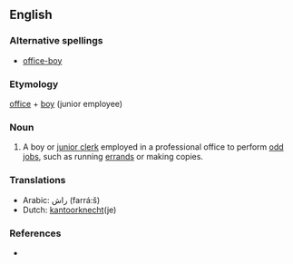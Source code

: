 ==English==

===Alternative spellings===
* [[office-boy]]

===Etymology===
[[office]] + [[boy]] (junior employee)

===Noun===
{{en-noun}}

# A boy or [[junior clerk]] employed in a professional office to perform [[odd job]]s, such as running [[errand]]s or making copies.

===Translations===
* Arabic: راش (farrá:š) {{m}}
* Dutch: [[kantoorknecht]](je)

===References===
* {{Websters}}